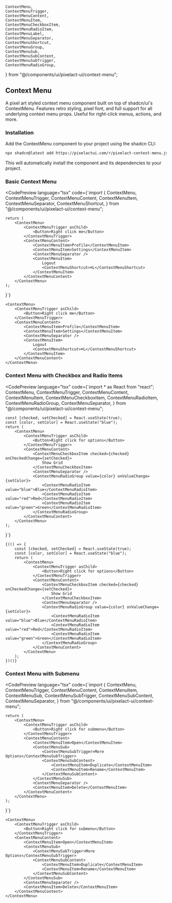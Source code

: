     ContextMenu,
    ContextMenuTrigger,
    ContextMenuContent,
    ContextMenuItem,
    ContextMenuCheckboxItem,
    ContextMenuRadioItem,
    ContextMenuLabel,
    ContextMenuSeparator,
    ContextMenuShortcut,
    ContextMenuGroup,
    ContextMenuSub,
    ContextMenuSubContent,
    ContextMenuSubTrigger,
    ContextMenuRadioGroup,
} from "@/components/ui/pixelact-ui/context-menu";

## Context Menu

A pixel art styled context menu component built on top of shadcn/ui's ContextMenu. Features retro styling, pixel font, and full support for all underlying context menu props. Useful for right-click menus, actions, and more.

### Installation

Add the ContextMenu component to your project using the shadcn CLI:

```bash
npx shadcn@latest add https://pixelactui.com/r/pixelact-context-menu.json
```

This will automatically install the component and its dependencies to your project.

### Basic Context Menu

<CodePreview
	language="tsx"
	code={`import {
	ContextMenu,
	ContextMenuTrigger,
	ContextMenuContent,
	ContextMenuItem,
	ContextMenuSeparator,
	ContextMenuShortcut,
} from "@/components/ui/pixelact-ui/context-menu";

	return (
		<ContextMenu>
			<ContextMenuTrigger asChild>
				<Button>Right click me</Button>
			</ContextMenuTrigger>
			<ContextMenuContent>
				<ContextMenuItem>Profile</ContextMenuItem>
				<ContextMenuItem>Settings</ContextMenuItem>
				<ContextMenuSeparator />
				<ContextMenuItem>
					Logout
					<ContextMenuShortcut>⌘L</ContextMenuShortcut>
				</ContextMenuItem>
			</ContextMenuContent>
		</ContextMenu>
	);
}`}
>
	<ContextMenu>
		<ContextMenuTrigger asChild>
			<Button>Right click me</Button>
		</ContextMenuTrigger>
		<ContextMenuContent>
			<ContextMenuItem>Profile</ContextMenuItem>
			<ContextMenuItem>Settings</ContextMenuItem>
			<ContextMenuSeparator />
			<ContextMenuItem>
				Logout
				<ContextMenuShortcut>⌘L</ContextMenuShortcut>
			</ContextMenuItem>
		</ContextMenuContent>
	</ContextMenu>
</CodePreview>

### Context Menu with Checkbox and Radio Items

<CodePreview
	language="tsx"
	code={`import * as React from "react";
	ContextMenu,
	ContextMenuTrigger,
	ContextMenuContent,
	ContextMenuItem,
	ContextMenuCheckboxItem,
	ContextMenuRadioItem,
	ContextMenuRadioGroup,
	ContextMenuSeparator,
} from "@/components/ui/pixelact-ui/context-menu";

	const [checked, setChecked] = React.useState(true);
	const [color, setColor] = React.useState("blue");
	return (
		<ContextMenu>
			<ContextMenuTrigger asChild>
				<Button>Right click for options</Button>
			</ContextMenuTrigger>
			<ContextMenuContent>
				<ContextMenuCheckboxItem checked={checked} onCheckedChange={setChecked}>
					Show Grid
				</ContextMenuCheckboxItem>
				<ContextMenuSeparator />
				<ContextMenuRadioGroup value={color} onValueChange={setColor}>
					<ContextMenuRadioItem value="blue">Blue</ContextMenuRadioItem>
					<ContextMenuRadioItem value="red">Red</ContextMenuRadioItem>
					<ContextMenuRadioItem value="green">Green</ContextMenuRadioItem>
				</ContextMenuRadioGroup>
			</ContextMenuContent>
		</ContextMenu>
	);
}`}
>
	{(() => {
		const [checked, setChecked] = React.useState(true);
		const [color, setColor] = React.useState("blue");
		return (
			<ContextMenu>
				<ContextMenuTrigger asChild>
					<Button>Right click for options</Button>
				</ContextMenuTrigger>
				<ContextMenuContent>
					<ContextMenuCheckboxItem checked={checked} onCheckedChange={setChecked}>
						Show Grid
					</ContextMenuCheckboxItem>
					<ContextMenuSeparator />
					<ContextMenuRadioGroup value={color} onValueChange={setColor}>
						<ContextMenuRadioItem value="blue">Blue</ContextMenuRadioItem>
						<ContextMenuRadioItem value="red">Red</ContextMenuRadioItem>
						<ContextMenuRadioItem value="green">Green</ContextMenuRadioItem>
					</ContextMenuRadioGroup>
				</ContextMenuContent>
			</ContextMenu>
		);
	})()}
</CodePreview>

### Context Menu with Submenu

<CodePreview
	language="tsx"
	code={`import {
	ContextMenu,
	ContextMenuTrigger,
	ContextMenuContent,
	ContextMenuItem,
	ContextMenuSub,
	ContextMenuSubTrigger,
	ContextMenuSubContent,
	ContextMenuSeparator,
} from "@/components/ui/pixelact-ui/context-menu";

	return (
		<ContextMenu>
			<ContextMenuTrigger asChild>
				<Button>Right click for submenu</Button>
			</ContextMenuTrigger>
			<ContextMenuContent>
				<ContextMenuItem>Open</ContextMenuItem>
				<ContextMenuSub>
					<ContextMenuSubTrigger>More Options</ContextMenuSubTrigger>
					<ContextMenuSubContent>
						<ContextMenuItem>Duplicate</ContextMenuItem>
						<ContextMenuItem>Rename</ContextMenuItem>
					</ContextMenuSubContent>
				</ContextMenuSub>
				<ContextMenuSeparator />
				<ContextMenuItem>Delete</ContextMenuItem>
			</ContextMenuContent>
		</ContextMenu>
	);
}`}
>
	<ContextMenu>
		<ContextMenuTrigger asChild>
			<Button>Right click for submenu</Button>
		</ContextMenuTrigger>
		<ContextMenuContent>
			<ContextMenuItem>Open</ContextMenuItem>
			<ContextMenuSub>
				<ContextMenuSubTrigger>More Options</ContextMenuSubTrigger>
				<ContextMenuSubContent>
					<ContextMenuItem>Duplicate</ContextMenuItem>
					<ContextMenuItem>Rename</ContextMenuItem>
				</ContextMenuSubContent>
			</ContextMenuSub>
			<ContextMenuSeparator />
			<ContextMenuItem>Delete</ContextMenuItem>
		</ContextMenuContent>
	</ContextMenu>
</CodePreview>
